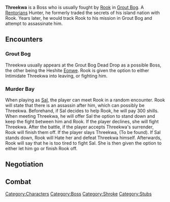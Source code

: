 {{stub}}

{{Character
| race = Shroke
| location = Havaria, Grout Bog
| faction = rentorians
| title = Hunter
}}

{{quote|Besides, look at you. A bum leg. No pension, no friends. Maybe you should ''let'' me put you down.|Threekwa, to Rook}}

'''Threekwa''' is a Boss who is usually fought by [[Rook]] in [[Grout Bog]]. A [[Rentoria|Rentorians]] Hunter, he formerly traded the secrets of his island nation with Rook. Years later, he would track Rook to his mission in Grout Bog and attempt to assassinate him.
== Encounters ==
=== Grout Bog ===
Threekwa usually appears at the Grout Bog Dead Drop as a possible Boss, the other being the Heshite [[Eonwe]]. Rook is given the option to either Intimidate Threekwa into leaving, or fighting him.

=== Murder Bay ===
When playing as [[Sal]], the player can meet Rook in a random encounter. Rook will state that there is an assassin after him, which can possibly be Threekwa. Beforehand, if Sal decides to help Rook, he will pay 300 shills. When meeting Threekwa, he will offer Sal the option to stand down and keep the fight between him and Rook. If the player declines, she will fight Threekwa. After the battle, if the player accepts Threekwa's surrender, Rook will finish them off. If the player slays Threekwa, (To be found). If Sal stands down, Rook will Hate her and defeat Threekwa himself. Afterwards, Rook will say that he is too tired to fight Sal. She is then given the option to either let him go or finish Rook off.

== Negotiation ==

== Combat ==


[[Category:Characters]]
[[Category:Boss]]
[[Category:Shroke]]
[[Category:Stubs]]